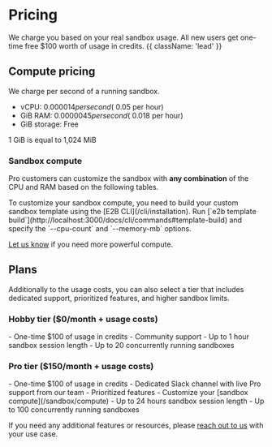 

# Pricing

<ManageBilling />

We charge you based on your real sandbox usage. All new users get one-time free $100 worth of usage in credits. {{ className: 'lead' }}

## Compute pricing
We charge per second of a running sandbox.
- vCPU: $0.000014 per second (~$0.05 per hour)
- GiB RAM: $0.0000045 per second (~$0.018 per hour)
- GiB storage: Free

<Note>
1 GiB is equal to 1,024 MiB
</Note>

### Sandbox compute
Pro customers can customize the sandbox with **any combination** of the CPU and RAM based on the following tables.

<Note>
To customize your sandbox compute, you need to build your custom sandbox template using the [E2B CLI](/cli/installation).
Run [`e2b template build`](http://localhost:3000/docs/cli/commands#template-build) and specify the `--cpu-count` and `--memory-mb` options.
</Note>

<SandboxSpec/>

[Let us know](/getting-help) if you need more powerful compute.

## Plans
Additionally to the usage costs, you can also select a tier that includes dedicated support, prioritized features, and higher sandbox limits.

### Hobby tier ($0/month + usage costs)
<SwitchToHobbyButton/>
- One-time $100 of usage in credits
- Community support
- Up to 1 hour sandbox session length
- Up to 20 concurrently running sandboxes

### Pro tier ($150/month + usage costs)
<SwitchToProButton/>
- One-time $100 of usage in credits
- Dedicated Slack channel with live Pro support from our team
- Prioritized features
- Customize your [sandbox compute](/sandbox/compute)
- Up to 24 hours sandbox session length
- Up to 100 concurrently running sandboxes


If you need any additional features or resources, please [reach out to us](/getting-help) with your use case.
